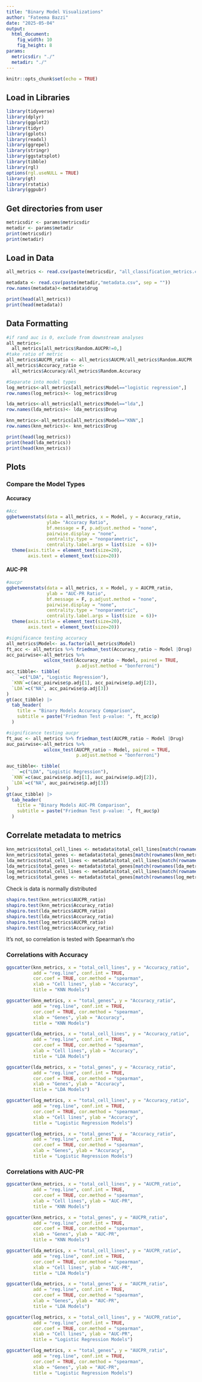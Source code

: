 ---
title: "Binary Model Visualizations"
author: "Fateema Bazzi"
date: "2025-05-04"
output: 
  html_document:
    fig_width: 10
    fig_height: 8
params:
  metricsdir: "./"
  metadir: "./"
---

```{r setup, include=FALSE}
knitr::opts_chunk$set(echo = TRUE)
```

## Load in Libraries
```{r, include=FALSE}
library(tidyverse)
library(dplyr)
library(ggplot2)
library(tidyr)
library(gplots)
library(readxl)
library(ggrepel)
library(stringr)
library(ggstatsplot)
library(tibble)
library(rgl)
options(rgl.useNULL = TRUE)
library(gt)
library(rstatix)
library(ggpubr)
```

## Get directories from user
```{r, echo=FALSE}
metricsdir <- params$metricsdir
metadir <- params$metadir
print(metricsdir)
print(metadir)
```

## Load in Data
```{r, echo=FALSE}
all_metrics <- read.csv(paste(metricsdir, "all_classification_metrics.csv", sep = ""))

metadata <- read.csv(paste(metadir,"metadata.csv", sep = ""))
row.names(metadata)<-metadata$drug

print(head(all_metrics))
print(head(metadata))
```

## Data Formatting
```{r, echo=FALSE}
#if rand auc is 0, exclude from downstream analyses
all_metrics<-
  all_metrics[all_metrics$Random.AUCPR!=0,]
#take ratio of metric
all_metrics$AUCPR_ratio <- all_metrics$AUCPR/all_metrics$Random.AUCPR
all_metrics$Accuracy_ratio <-
  all_metrics$Accuracy/all_metrics$Random.Accuracy

#Separate into model types
log_metrics<-all_metrics[all_metrics$Model=="logistic regression",]
row.names(log_metrics)<- log_metrics$Drug

lda_metrics<-all_metrics[all_metrics$Model=="lda",]
row.names(lda_metrics)<- lda_metrics$Drug

knn_metrics<-all_metrics[all_metrics$Model=="KNN",]
row.names(knn_metrics)<- knn_metrics$Drug

print(head(log_metrics))
print(head(lda_metrics))
print(head(knn_metrics))
```

## Plots
### Compare the Model Types
#### Accuracy
```{r, echo=FALSE}
#Acc
ggbetweenstats(data = all_metrics, x = Model, y = Accuracy_ratio, 
               ylab= "Accuracy Ratio",
               bf.message = F, p.adjust.method = "none", 
               pairwise.display = "none",
               centrality.type = "nonparametric",
               centrality.label.args = list(size  = 6))+
  theme(axis.title = element_text(size=20),
        axis.text = element_text(size=20))
```

#### AUC-PR
```{r, echo=FALSE}
#aucpr
ggbetweenstats(data = all_metrics, x = Model, y = AUCPR_ratio, 
               ylab = "AUC-PR Ratio",
               bf.message = F, p.adjust.method = "none", 
               pairwise.display = "none",
               centrality.type = "nonparametric",
               centrality.label.args = list(size  = 6))+
  theme(axis.title = element_text(size=20),
        axis.text = element_text(size=20))
```

```{r, echo=FALSE}
#significance testing accuracy
all_metrics$Model<- as.factor(all_metrics$Model)
ft_acc <- all_metrics %>% friedman_test(Accuracy_ratio ~ Model |Drug)
acc_pairwise<-all_metrics %>%
              wilcox_test(Accuracy_ratio ~ Model, paired = TRUE, 
                          p.adjust.method = "bonferroni")
acc_tibble<- tibble(
  ` `=c("LDA", "Logistic Regression"),
  `KNN`=c(acc_pairwise$p.adj[1], acc_pairwise$p.adj[2]),
  `LDA`=c("NA", acc_pairwise$p.adj[3])
)
gt(acc_tibble) |>
  tab_header(
    title = "Binary Models Accuracy Comparison",
    subtitle = paste("Friedman Test p-value: ", ft_acc$p)
  )
```

```{r, echo=FALSE}
#significance testing aucpr
ft_auc <- all_metrics %>% friedman_test(AUCPR_ratio ~ Model |Drug)
auc_pairwise<-all_metrics %>%
              wilcox_test(AUCPR_ratio ~ Model, paired = TRUE, 
                          p.adjust.method = "bonferroni")

auc_tibble<- tibble(
  ` `=c("LDA", "Logistic Regression"),
  `KNN`=c(auc_pairwise$p.adj[1], auc_pairwise$p.adj[2]),
  `LDA`=c("NA", auc_pairwise$p.adj[3])
)
gt(auc_tibble) |>
  tab_header(
    title = "Binary Models AUC-PR Comparison",
    subtitle = paste("Friedman Test p-value: ", ft_auc$p)
  )
```

## Correlate metadata to metrics
```{r, echo=FALSE}
knn_metrics$total_cell_lines <- metadata$total_cell_lines[match(rownames(knn_metrics), rownames(metadata))]
knn_metrics$total_genes <- metadata$total_genes[match(rownames(knn_metrics), rownames(metadata))]
lda_metrics$total_cell_lines <- metadata$total_cell_lines[match(rownames(lda_metrics), rownames(metadata))]
lda_metrics$total_genes <- metadata$total_genes[match(rownames(lda_metrics), rownames(metadata))]
log_metrics$total_cell_lines <- metadata$total_cell_lines[match(rownames(log_metrics), rownames(metadata))]
log_metrics$total_genes <- metadata$total_genes[match(rownames(log_metrics), rownames(metadata))]
```

Check is data is normally distributed
```{r, echo=FALSE}
shapiro.test(knn_metrics$AUCPR_ratio)
shapiro.test(knn_metrics$Accuracy_ratio)
shapiro.test(lda_metrics$AUCPR_ratio)
shapiro.test(lda_metrics$Accuracy_ratio)
shapiro.test(log_metrics$AUCPR_ratio)
shapiro.test(log_metrics$Accuracy_ratio)
```
It's not, so correlation is tested with Spearman's rho

### Correlations with Accuracy
```{r, echo=FALSE}
ggscatter(knn_metrics, x = "total_cell_lines", y = "Accuracy_ratio", 
          add = "reg.line", conf.int = TRUE, 
          cor.coef = TRUE, cor.method = "spearman",
          xlab = "Cell lines", ylab = "Accuracy",
          title = "KNN Models")

ggscatter(knn_metrics, x = "total_genes", y = "Accuracy_ratio", 
          add = "reg.line", conf.int = TRUE, 
          cor.coef = TRUE, cor.method = "spearman",
          xlab = "Genes", ylab = "Accuracy",
          title = "KNN Models")

ggscatter(lda_metrics, x = "total_cell_lines", y = "Accuracy_ratio", 
          add = "reg.line", conf.int = TRUE, 
          cor.coef = TRUE, cor.method = "spearman",
          xlab = "Cell lines", ylab = "Accuracy",
          title = "LDA Models")

ggscatter(lda_metrics, x = "total_genes", y = "Accuracy_ratio", 
          add = "reg.line", conf.int = TRUE, 
          cor.coef = TRUE, cor.method = "spearman",
          xlab = "Genes", ylab = "Accuracy",
          title = "LDA Models")

ggscatter(log_metrics, x = "total_cell_lines", y = "Accuracy_ratio", 
          add = "reg.line", conf.int = TRUE, 
          cor.coef = TRUE, cor.method = "spearman",
          xlab = "Cell lines", ylab = "Accuracy",
          title = "Logistic Regression Models")

ggscatter(log_metrics, x = "total_genes", y = "Accuracy_ratio", 
          add = "reg.line", conf.int = TRUE, 
          cor.coef = TRUE, cor.method = "spearman",
          xlab = "Genes", ylab = "Accuracy",
          title = "Logistic Regression Models")
```

### Correlations with AUC-PR
```{r, echo=FALSE}
ggscatter(knn_metrics, x = "total_cell_lines", y = "AUCPR_ratio", 
          add = "reg.line", conf.int = TRUE, 
          cor.coef = TRUE, cor.method = "spearman",
          xlab = "Cell lines", ylab = "AUC-PR",
          title = "KNN Models")

ggscatter(knn_metrics, x = "total_genes", y = "AUCPR_ratio", 
          add = "reg.line", conf.int = TRUE, 
          cor.coef = TRUE, cor.method = "spearman",
          xlab = "Genes", ylab = "AUC-PR",
          title = "KNN Models")

ggscatter(lda_metrics, x = "total_cell_lines", y = "AUCPR_ratio", 
          add = "reg.line", conf.int = TRUE, 
          cor.coef = TRUE, cor.method = "spearman",
          xlab = "Cell lines", ylab = "AUC-PR",
          title = "LDA Models")

ggscatter(lda_metrics, x = "total_genes", y = "AUCPR_ratio", 
          add = "reg.line", conf.int = TRUE, 
          cor.coef = TRUE, cor.method = "spearman",
          xlab = "Genes", ylab = "AUC-PR",
          title = "LDA Models")

ggscatter(log_metrics, x = "total_cell_lines", y = "AUCPR_ratio", 
          add = "reg.line", conf.int = TRUE, 
          cor.coef = TRUE, cor.method = "spearman",
          xlab = "Cell lines", ylab = "AUC-PR",
          title = "Logistic Regression Models")

ggscatter(log_metrics, x = "total_genes", y = "AUCPR_ratio", 
          add = "reg.line", conf.int = TRUE, 
          cor.coef = TRUE, cor.method = "spearman",
          xlab = "Genes", ylab = "AUC-PR",
          title = "Logistic Regression Models")
```